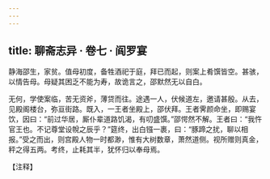 ```yaml
---
---
---
```

title: 聊斋志异 · 卷七 · 阎罗宴
---

静海邵生，家贫。值母初度，备牲酒祀于庭，拜已而起，则案上肴馔皆空。甚骇，以情告母。母疑其困乏不能为寿，故诡言之，邵默然无以自白。

无何，学使案临，苦无资斧，薄贷而往。途遇一人，伏候道左，邀请甚殷。从去，见殿阁楼台，弥亘街路。既入，一王者坐殿上，邵伏拜。王者霁颜命坐，即赐宴饮，因曰：“前过华居，厮仆辈道路饥渴，有叨盛馔。”邵愕然不解。王者曰：“我忤官王也。不记尊堂设帨之辰乎？”筵终，出白镪一裹，曰：“豚蹄之扰，聊以相报。”受之而出，则宫殿人物一时都渺，惟有大树数章，萧然道侧。视所赠则真金，秤之得五两。考终，止耗其半，犹怀归以奉母焉。

【注释】

